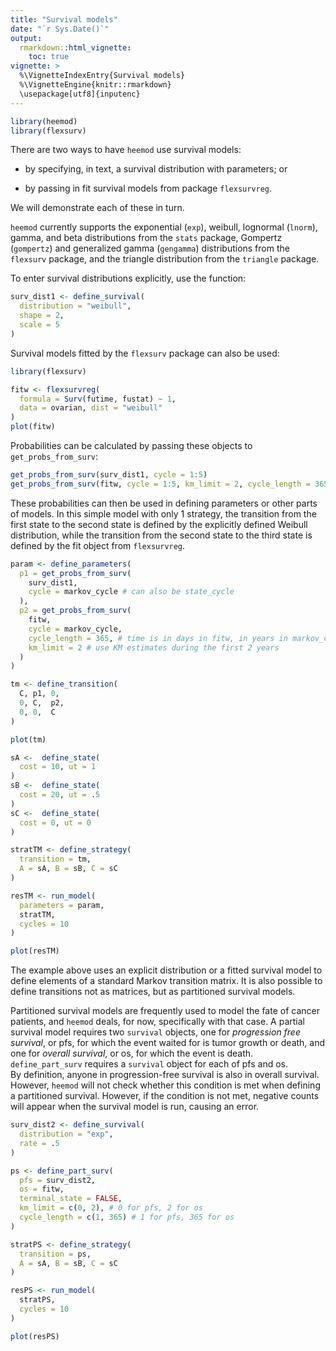 ```yaml
---
title: "Survival models"
date: "`r Sys.Date()`"
output:
  rmarkdown::html_vignette:
    toc: true 
vignette: >
  %\VignetteIndexEntry{Survival models}
  %\VignetteEngine{knitr::rmarkdown}
  \usepackage[utf8]{inputenc}
---
```




```r
library(heemod)
library(flexsurv)
```
There are two ways to have `heemod` use survival models:

* by specifying, in text, a survival distribution with parameters; or

* by passing in fit survival models from package `flexsurvreg`.

We will demonstrate each of these in turn.

`heemod` currently supports the exponential (`exp`), weibull, lognormal (`lnorm`),
gamma, and beta distributions from the `stats` package, Gompertz (`gompertz`) and
generalized gamma (`gengamma`) distributions from the `flexsurv` package, and the
triangle distribution from the `triangle` package.

To enter survival distributions explicitly, use the \code{define_survival}
function:

```r
surv_dist1 <- define_survival(
  distribution = "weibull",
  shape = 2,
  scale = 5
)
```

Survival models fitted by the `flexsurv` package can also be used:

```r
library(flexsurv)

fitw <- flexsurvreg(
  formula = Surv(futime, fustat) ~ 1,
  data = ovarian, dist = "weibull"
)
plot(fitw)
```

Probabilities can be calculated by passing these objects to `get_probs_from_surv`:
```r
get_probs_from_surv(surv_dist1, cycle = 1:5)
get_probs_from_surv(fitw, cycle = 1:5, km_limit = 2, cycle_length = 365)
```

These probabilities can then be used in defining parameters or other
parts of models.  In this simple model with only 1 strategy, the transition
from the first state to the second state is defined by the
explicitly defined Weibull distribution, while the transition from
the second state to the third state is defined by the fit object
from `flexsurvreg`. 

```r
param <- define_parameters(
  p1 = get_probs_from_surv(
    surv_dist1,
    cycle = markov_cycle # can also be state_cycle
  ),
  p2 = get_probs_from_surv(
    fitw,
    cycle = markov_cycle,
    cycle_length = 365, # time is in days in fitw, in years in markov_cycle
    km_limit = 2 # use KM estimates during the first 2 years
  )
)

tm <- define_transition(
  C, p1, 0,
  0, C,  p2,
  0, 0,  C
)

plot(tm)

sA <-  define_state(
  cost = 10, ut = 1
)
sB <-  define_state(
  cost = 20, ut = .5
)
sC <-  define_state(
  cost = 0, ut = 0
)

stratTM <- define_strategy(
  transition = tm,
  A = sA, B = sB, C = sC
)

resTM <- run_model(
  parameters = param,
  stratTM,
  cycles = 10
)
```

```r
plot(resTM)
```

The example above uses an explicit distribution or a fitted survival model
to define elements of a standard Markov transition matrix.  It is also 
possible to define transitions not as matrices, but as partitioned survival models.

Partitioned survival models are frequently used to model the fate of cancer 
patients, and `heemod` deals, for now, specifically with that case.   A partial 
survival model requires two  `survival` objects, one for _progression free 
survival_, or pfs, for which the event waited for is tumor growth or death, and
one for _overall survival_, or os, for which the event is death. 
`define_part_surv` requires a `survival` object for each of pfs and os.   
By definition, anyone in progression-free survival is also in overall survival.
However, `heemod` will not check whether this condition is met when defining a
partitioned survival.  However, if the condition is not met, negative counts
will appear when the survival model is run, causing an error.

```r
surv_dist2 <- define_survival(
  distribution = "exp",
  rate = .5
)

ps <- define_part_surv(
  pfs = surv_dist2,
  os = fitw,
  terminal_state = FALSE,
  km_limit = c(0, 2), # 0 for pfs, 2 for os
  cycle_length = c(1, 365) # 1 for pfs, 365 for os
)

stratPS <- define_strategy(
  transition = ps,
  A = sA, B = sB, C = sC
)

resPS <- run_model(
  stratPS,
  cycles = 10
)
```

```r
plot(resPS)
```
